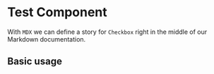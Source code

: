 
<Meta title="Components/Test2" component={Test2} />

# Test Component

With `MDX` we can define a story for `Checkbox` right in the middle of our Markdown documentation.

## Basic usage

